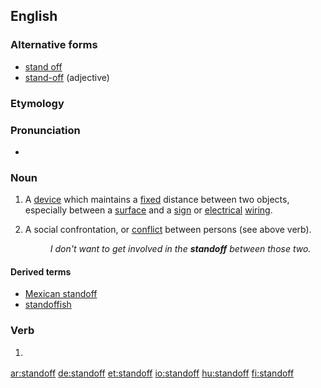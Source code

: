 ==English==

===Alternative forms===
* [[stand off]]
* [[stand-off]] (adjective)

===Etymology===
{{compound|stand|off}}

===Pronunciation===
*{{audio|en-us-standoff.ogg|Audio (US)}}

===Noun===
{{en-noun}}

# A [[device]] which maintains a [[fixed]] distance between two objects, especially between a [[surface]] and a [[sign]] or [[electrical]] [[wiring]].
# {{colloquial}} A social confrontation, or [[conflict]] between persons (see above verb).
#:''I don't want to get involved in the '''standoff''' between those two.''

====Derived terms====
* [[Mexican standoff]]
* [[standoffish]]

===Verb===
{{rfv}}
{{en-verb|stands off|standing off|stood off}}

# {{nonstandard}} {{alternative spelling of|stand off}}

[[ar:standoff]]
[[de:standoff]]
[[et:standoff]]
[[io:standoff]]
[[hu:standoff]]
[[fi:standoff]]